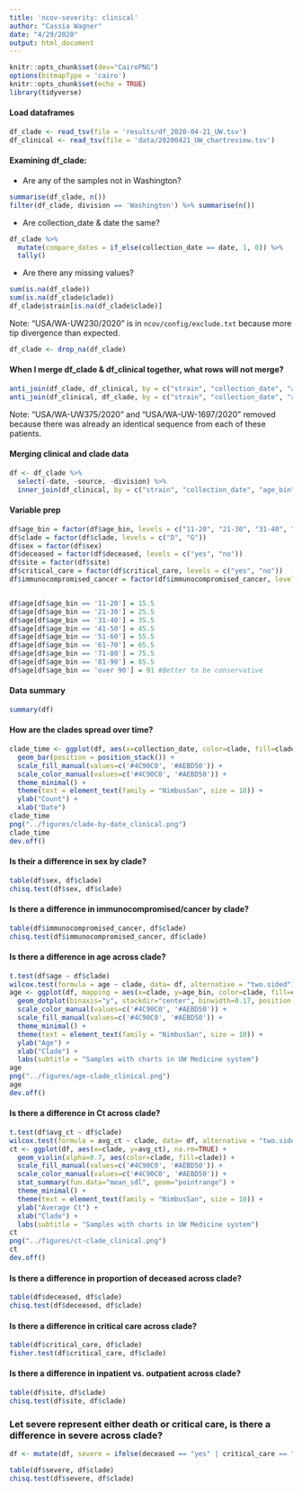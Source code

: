 ```yaml
---
title: 'ncov-severity: clinical'
author: "Cassia Wagner"
date: "4/29/2020"
output: html_document
---
```


```r
knitr::opts_chunk$set(dev="CairoPNG")
options(bitmapType = 'cairo')
knitr::opts_chunk$set(echo = TRUE)
library(tidyverse)
```

#### Load dataframes
```r
df_clade <- read_tsv(file = 'results/df_2020-04-21_UW.tsv')
df_clinical <- read_tsv(file = 'data/20200421_UW_chartreview.tsv')
```

#### Examining df_clade:
- Are any of the samples not in Washington?
```r
summarise(df_clade, n())
filter(df_clade, division == 'Washington') %>% summarise(n())
```

- Are collection_date & date the same?
```r
df_clade %>% 
  mutate(compare_dates = if_else(collection_date == date, 1, 0)) %>%
  tally()
```

- Are there any missing values?
```r
sum(is.na(df_clade))
sum(is.na(df_clade$clade))
df_clade$strain[is.na(df_clade$clade)] 
```

Note: "USA/WA-UW230/2020" is in `ncov/config/exclude.txt` because more tip divergence than expected.
```r
df_clade <- drop_na(df_clade)
```

#### When I merge df_clade & df_clinical together, what rows will not merge?
```r
anti_join(df_clade, df_clinical, by = c("strain", "collection_date", "age_bin"))
anti_join(df_clinical, df_clade, by = c("strain", "collection_date", "age_bin"))
```

Note: "USA/WA-UW375/2020" and "USA/WA-UW-1697/2020" removed because there was already an identical sequence from each of these patients. 

#### Merging clinical and clade data
```r
df <- df_clade %>%
  select(-date, -source, -division) %>%
  inner_join(df_clinical, by = c("strain", "collection_date", "age_bin"))
```

#### Variable prep
```r
df$age_bin = factor(df$age_bin, levels = c("11-20", "21-30", "31-40", "41-50", "51-60", "61-70", "71-80", "81-90", "over 90"), ordered = TRUE)
df$clade = factor(df$clade, levels = c("D", "G"))
df$sex = factor(df$sex)
df$deceased = factor(df$deceased, levels = c("yes", "no"))
df$site = factor(df$site)
df$critical_care = factor(df$critical_care, levels = c("yes", "no"))
df$immunocompromised_cancer = factor(df$immunocompromised_cancer, levels = c("yes", "no"))


df$age[df$age_bin == '11-20'] = 15.5
df$age[df$age_bin == '21-30'] = 25.5
df$age[df$age_bin == '31-40'] = 35.5
df$age[df$age_bin == '41-50'] = 45.5
df$age[df$age_bin == '51-60'] = 55.5
df$age[df$age_bin == '61-70'] = 65.5
df$age[df$age_bin == '71-80'] = 75.5
df$age[df$age_bin == '81-90'] = 85.5
df$age[df$age_bin == 'over 90'] = 91 #Better to be conservative
```

#### Data summary
```r
summary(df)
```

#### How are the clades spread over time?
```r
clade_time <- ggplot(df, aes(x=collection_date, color=clade, fill=clade)) + 
  geom_bar(position = position_stack()) + 
  scale_fill_manual(values=c('#4C90C0', '#AEBD50')) +
  scale_color_manual(values=c('#4C90C0', '#AEBD50')) +
  theme_minimal() +
  theme(text = element_text(family = "NimbusSan", size = 10)) +
  ylab("Count") +
  xlab("Date")
clade_time
png("../figures/clade-by-date_clinical.png")
clade_time
dev.off()
```

#### Is their a difference in sex by clade?
```r
table(df$sex, df$clade)
chisq.test(df$sex, df$clade)
```

#### Is there a difference in immunocompromised/cancer by clade?
```r
table(df$immunocompromised_cancer, df$clade)
chisq.test(df$immunocompromised_cancer, df$clade)
```

#### Is there a difference in age across clade?
```r
t.test(df$age ~ df$clade)
wilcox.test(formula = age ~ clade, data= df, alternative = "two.sided")
age <- ggplot(df, mapping = aes(x=clade, y=age_bin, color=clade, fill=clade)) + 
  geom_dotplot(binaxis="y", stackdir="center", binwidth=0.17, position = position_jitter(width = 0, height=0.3)) + 
  scale_color_manual(values=c('#4C90C0', '#AEBD50')) +
  scale_fill_manual(values=c('#4C90C0', '#AEBD50')) +
  theme_minimal() +
  theme(text = element_text(family = "NimbusSan", size = 10)) +
  ylab("Age") +
  xlab("Clade") +
  labs(subtitle = "Samples with charts in UW Medicine system")
age
png("../figures/age-clade_clinical.png")
age
dev.off()
```
#### Is there a difference in Ct across clade?
```r
t.test(df$avg_ct ~ df$clade)
wilcox.test(formula = avg_ct ~ clade, data= df, alternative = "two.sided")
ct <- ggplot(df, aes(x=clade, y=avg_ct), na.rm=TRUE) + 
  geom_violin(alpha=0.7, aes(color=clade, fill=clade)) + 
  scale_fill_manual(values=c('#4C90C0', '#AEBD50')) +
  scale_color_manual(values=c('#4C90C0', '#AEBD50')) +
  stat_summary(fun.data="mean_sdl", geom="pointrange") +
  theme_minimal() +
  theme(text = element_text(family = "NimbusSan", size = 10)) +
  ylab("Average Ct") +
  xlab("Clade") +
  labs(subtitle = "Samples with charts in UW Medicine system")
ct
png("../figures/ct-clade_clinical.png")
ct
dev.off()
```
#### Is there a difference in proportion of deceased across clade?
```r
table(df$deceased, df$clade)
chisq.test(df$deceased, df$clade)
```

#### Is there a difference in critical care across clade?
```r
table(df$critical_care, df$clade)
fisher.test(df$critical_care, df$clade)
```

#### Is there a difference in inpatient vs. outpatient across clade?
```r
table(df$site, df$clade)
chisq.test(df$site, df$clade)
```

### Let severe represent either death or critical care, is there a difference in severe across clade?
```r
df <- mutate(df, severe = ifelse(deceased == "yes" | critical_care == "yes", "yes", "no"))

table(df$severe, df$clade)
chisq.test(df$severe, df$clade)
```